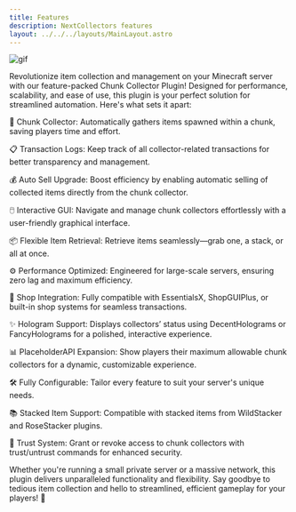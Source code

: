 ```yaml
---
title: Features
description: NextCollectors features
layout: ../../../layouts/MainLayout.astro
---
```


![gif](/gif/nextcollectors.gif)


Revolutionize item collection and management on your Minecraft server with our feature-packed Chunk Collector Plugin! Designed for performance, scalability, and ease of use, this plugin is your perfect solution for streamlined automation. Here's what sets it apart:

🌟 Chunk Collector: Automatically gathers items spawned within a chunk, saving players time and effort.

📋 Transaction Logs: Keep track of all collector-related transactions for better transparency and management.

💰 Auto Sell Upgrade: Boost efficiency by enabling automatic selling of collected items directly from the chunk collector.

🖱️ Interactive GUI: Navigate and manage chunk collectors effortlessly with a user-friendly graphical interface.

📦 Flexible Item Retrieval: Retrieve items seamlessly—grab one, a stack, or all at once.

⚙️ Performance Optimized: Engineered for large-scale servers, ensuring zero lag and maximum efficiency.

🛒 Shop Integration: Fully compatible with EssentialsX, ShopGUIPlus, or built-in shop systems for seamless transactions.

✨ Hologram Support: Displays collectors’ status using DecentHolograms or FancyHolograms for a polished, interactive experience.

📊 PlaceholderAPI Expansion: Show players their maximum allowable chunk collectors for a dynamic, customizable experience.

🛠️ Fully Configurable: Tailor every feature to suit your server's unique needs.

📚 Stacked Item Support: Compatible with stacked items from WildStacker and RoseStacker plugins.

🔐 Trust System: Grant or revoke access to chunk collectors with trust/untrust commands for enhanced security.

Whether you're running a small private server or a massive network, this plugin delivers unparalleled functionality and flexibility. Say goodbye to tedious item collection and hello to streamlined, efficient gameplay for your players! 🚀
